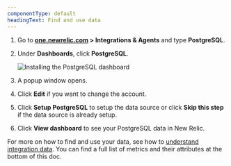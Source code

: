```yaml
---
componentType: default
headingText: Find and use data
---
```


1. Go to **[one.newrelic.com](https://one.newrelic.com) > Integrations & Agents** and type **PostgreSQL**.

2. Under **Dashboards**, click **PostgreSQL**.

   <img
     title="Install the PostgreSQL dashboard"
     alt="Installing the PostgreSQL dashboard"
     src="/images/infrastructure_screenshot-full_install-postgresql-dashboard.webp"
   />

3. A popup window opens.

4. Click **Edit** if you want to change the account.

5. Click **Setup PostgreSQL** to setup the data source or click **Skip this step** if the data source is already setup.

6. Click **View dashboard** to see your PostgreSQL data in New Relic.

For more on how to find and use your data, see how to [understand integration data](/docs/infrastructure/integrations/find-use-infrastructure-integration-data). You can find a full list of metrics and their attributes at the bottom of this doc.
